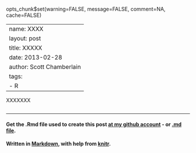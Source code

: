 opts_chunk$set(warning=FALSE, message=FALSE, comment=NA, cache=FALSE)

---
name: XXXX
layout: post
title: XXXXX
date: 2013-02-28
author: Scott Chamberlain
tags: 
- R
---

XXXXXXX

```r

```

***************

#### Get the .Rmd file used to create this post [at my github account](https://github.com/SChamberlain/scott/blob/gh-pages/_drafts/2013-02-22-academia-reboot.Rmd) - or [.md file](https://github.com/SChamberlain/scott/blob/gh-pages/_posts/2013-02-22-academia-reboot.md).

#### Written in [Markdown](http://daringfireball.net/projects/markdown/), with help from [knitr](http://yihui.name/knitr/).